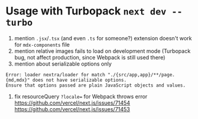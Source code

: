 # Usage with Turbopack `next dev --turbo`

1. mention `.jsx`/`.tsx` (and even `.ts` for someone?) extension doesn't work
   for `mdx-components` file
1. mention relative images fails to load on development mode (Turbopack bug, not
   affect production, since Webpack is still used there)
1. mention about serializable options only

```text
Error: loader nextra/loader for match "./{src/app,app}/**/page.{md,mdx}" does not have serializable options.
Ensure that options passed are plain JavaScript objects and values.
```

1. fix resourceQuery `?locale=` for Webpack throws error https://github.com/vercel/next.js/issues/71454 https://github.com/vercel/next.js/issues/71453
